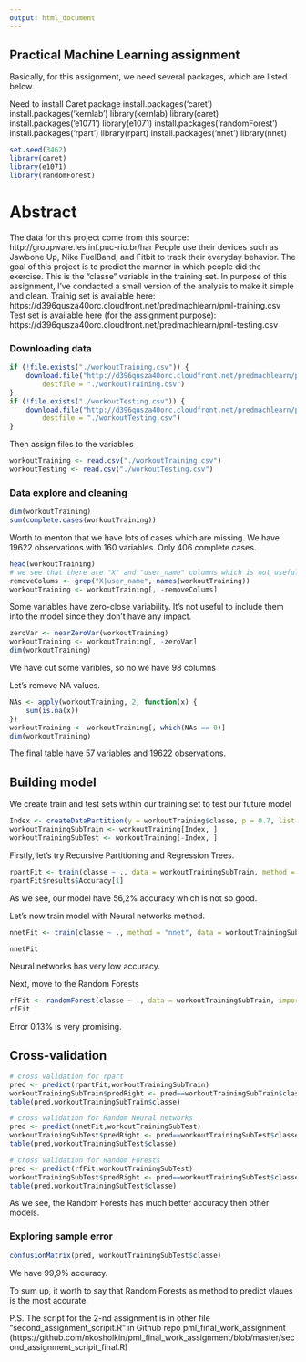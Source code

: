 ```yaml
---
output: html_document
---
```

## Practical Machine Learning assignment

Basically, for this assignment, we need several packages, which are listed below.

Need to install Caret package
install.packages('caret')
install.packages('kernlab')
library(kernlab)
library(caret)
install.packages('e1071')
library(e1071)
install.packages('randomForest')
install.packages('rpart')
library(rpart)
install.packages('nnet')
library(nnet)


```r
set.seed(3462)
library(caret)
library(e1071)
library(randomForest)
```

# Abstract

The data for this project come from this source: http://groupware.les.inf.puc-rio.br/har People use their devices such as Jawbone Up, Nike FuelBand, and Fitbit to track their everyday behavior.
The goal of this project is to predict the manner in which people did the exercise. This is the "classe" variable in the training set.
In purpose of this assignment, I've condacted a small version of the analysis to make it simple and clean.
Trainig set is available here: https://d396qusza40orc.cloudfront.net/predmachlearn/pml-training.csv
Test set is available here (for the assignment purpose): https://d396qusza40orc.cloudfront.net/predmachlearn/pml-testing.csv

### Downloading data

```r
if (!file.exists("./workoutTraining.csv")) {
    download.file("http://d396qusza40orc.cloudfront.net/predmachlearn/pml-training.csv", 
        destfile = "./workoutTraining.csv")
}
if (!file.exists("./workoutTesting.csv")) {
    download.file("http://d396qusza40orc.cloudfront.net/predmachlearn/pml-testing.csv", 
        destfile = "./workoutTesting.csv")
}
```
Then assign files to the variables
```r
workoutTraining <- read.csv("./workoutTraining.csv")
workoutTesting <- read.csv("./workoutTesting.csv")
```

### Data explore and cleaning

```r
dim(workoutTraining)
sum(complete.cases(workoutTraining))
```

Worth to menton that we have lots of cases which are missing. We have 19622 observations with 160 variables. Only 406 complete cases.

```r
head(workoutTraining)
# we see that there are "X" and "user_name" columns which is not useful for creating model.
removeColums <- grep("X|user_name", names(workoutTraining))
workoutTraining <- workoutTraining[, -removeColums]
```

Some variables have zero-close variability. It's not useful to include them into the model since they don't have any impact.

```r
zeroVar <- nearZeroVar(workoutTraining)
workoutTraining <- workoutTraining[, -zeroVar]
dim(workoutTraining)
```

We have cut some varibles, so no we have 98 columns

Let's remove NA values.

```r
NAs <- apply(workoutTraining, 2, function(x) {
    sum(is.na(x))
})
workoutTraining <- workoutTraining[, which(NAs == 0)]
dim(workoutTraining)
```
The final table have 57 variables and 19622 observations.

## Building model

We create train and test sets within our training set to test our future model

```r
Index <- createDataPartition(y = workoutTraining$classe, p = 0.7, list = FALSE)
workoutTrainingSubTrain <- workoutTraining[Index, ]
workoutTrainingSubTest <- workoutTraining[-Index, ]
```

Firstly, let's try Recursive Partitioning and Regression Trees.

```r
rpartFit <- train(classe ~ ., data = workoutTrainingSubTrain, method = "rpart")
rpartFit$results$Accuracy[1]
```

As we see, our model have 56,2% accuracy which is not so good. 

Let's now train model with Neural networks method.

```r
nnetFit <- train(classe ~ ., method = "nnet", data = workoutTrainingSubTrain)
```
```r
nnetFit
```

Neural networks has very low accuracy.

Next, move to the Random Forests

```r
rfFit <- randomForest(classe ~ ., data = workoutTrainingSubTrain, importance = TRUE, ntrees = 10)
rfFit
```
Error 0.13% is very promising. 


## Cross-validation

```r
# cross validation for rpart
pred <- predict(rpartFit,workoutTrainingSubTrain)
workoutTrainingSubTrain$predRight <- pred==workoutTrainingSubTrain$classe
table(pred,workoutTrainingSubTrain$classe)
```

```r
# cross validation for Random Neural networks
pred <- predict(nnetFit,workoutTrainingSubTest)
workoutTrainingSubTest$predRight <- pred==workoutTrainingSubTest$classe
table(pred,workoutTrainingSubTest$classe)
```

```r
# cross validation for Random Forests
pred <- predict(rfFit,workoutTrainingSubTest)
workoutTrainingSubTest$predRight <- pred==workoutTrainingSubTest$classe
table(pred,workoutTrainingSubTest$classe)
```

As we see, the Random Forests has much better accuracy then other models.

### Exploring sample error

```r
confusionMatrix(pred, workoutTrainingSubTest$classe)
```
We have 99,9% accuracy.

To sum up, it worth to say that Random Forests as method to predict vlaues is the most accurate.


P.S. The script for the 2-nd assignment is in other file "second_assignment_scripit.R" in Github repo pml_final_work_assignment (https://github.com/nkosholkin/pml_final_work_assignment/blob/master/second_assignment_scripit_final.R)